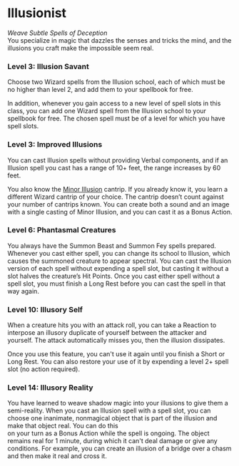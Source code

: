 # Illusionist

_Weave Subtle Spells of Deception_  
You specialize in magic that dazzles the senses and tricks the mind, and the illusions you craft make the impossible seem real.

### Level 3: Illusion Savant

Choose two Wizard spells from the Illusion school, each of which must be no higher than level 2, and add them to your spellbook for free.

In addition, whenever you gain access to a new level of spell slots in this class, you can add one Wizard spell from the Illusion school to your spellbook for free. The chosen spell must be of a level for which you have spell slots.

### Level 3: Improved Illusions

You can cast Illusion spells without providing Verbal components, and if an Illusion spell you cast has a range of 10+ feet, the range increases by 60 feet.

You also know the [Minor Illusion](http://dnd2024.wikidot.com/spell:minor-illusion) cantrip. If you already know it, you learn a different Wizard cantrip of your choice. The cantrip doesn’t count against your number of cantrips known. You can create both a sound and an image with a single casting of Minor Illusion, and you can cast it as a Bonus Action.

### Level 6: Phantasmal Creatures

You always have the Summon Beast and Summon Fey spells prepared. Whenever you cast either spell, you can change its school to Illusion, which causes the summoned creature to appear spectral. You can cast the Illusion version of each spell without expending a spell slot, but casting it without a slot halves the creature’s Hit Points. Once you cast either spell without a spell slot, you must finish a Long Rest before you can cast the spell in that way again.

### Level 10: Illusory Self

When a creature hits you with an attack roll, you can take a Reaction to interpose an illusory duplicate of yourself between the attacker and yourself. The attack automatically misses you, then the illusion dissipates.

Once you use this feature, you can't use it again until you finish a Short or Long Rest. You can also restore your use of it by expending a level 2+ spell slot (no action required).

### Level 14: Illusory Reality

You have learned to weave shadow magic into your illusions to give them a semi-reality. When you cast an Illusion spell with a spell slot, you can choose one inanimate, nonmagical object that is part of the illusion and make that object real. You can do this  
on your turn as a Bonus Action while the spell is ongoing. The object remains real for 1 minute, during which it can't deal damage or give any conditions. For example, you can create an illusion of a bridge over a chasm and then make it real and cross it.